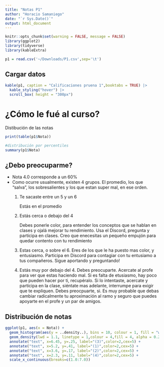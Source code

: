 ```yaml
---
title: "Notas P1"
author: "Horacio Samaniego"
date: "`r Sys.Date()`"
output: html_document
---
```


```r
knitr::opts_chunk$set(warning = FALSE, message = FALSE)
library(ggplot2)
library(tidyverse)
library(kableExtra)

p1 = read.csv('~/Downloads/P1.csv',sep='\t')
```

## Cargar datos

```r

kable(p1, caption = "Calificaciones pruena 1",booktabs = TRUE) |>
  kable_styling("hover") |>
  scroll_box( height = "300px")

```

# ¿Cómo le fué al curso?

Distibución de las notas
```r
print(table(p1$Nota))

#distribución por percentiles
summary(p1$Nota)
```

## ¿Debo preocuparme?
-   Nota 4.0 corresponde a un 60%
-   Como ocurre usualmente, existen 4 grupos. El promedio, los que "salva", los sobresalientes y los que estan super mal, en ese orden.
    1.  Te sacaste entre un 5 y un 6

        Estás en el promedio

    2.  Estás cerca o debajo del 4

        Debes ponerle color, para entender los conceptos que se hablan en clases y ojalá mejorar tu rendimiento. Usa el Discord, pregunta y participa en clases. Creo que enecesitas un pequeño empujón para quedar contento con tu rendimiento

    3.  Estas cerca, o sobre el 6. Eres de los que le ha puesto mas color, y entusiasmo. Participa en Discord para contagiar con tu entusiamo a tus compañeros. Sigue aportando y preguntando!

    4.  Estás muy por debajo del 4. Debes preocuparte. Acercate al profe para ver que estas haciendo mal. Si es falta de etusiasmo, hay poco que pueden hacer por ti, recupéralo. Si lo intentaste, acercate y participa en la clase, siéntate mas adelante, interrumpe para exigir que te expliquen. Debes preocpuarte, si. Es muy probable que debas cambiar radicalmente tu aproximación al ramo y seguro que puedes apoyarte en el profe y un par de amigos.

## Distribución de notas

```r
ggplot(p1, aes(x = Nota)) + 
  geom_histogram(aes(y = ..density..), bins = 10, colour = 1, fill = "white") + 
  geom_density(lwd = 1.1, linetype = 1,colour = 4,fill = 4, alpha = 0.25,bw=0.35) +
  annotate("text", x=6.45, y=.25, label="(3)",color=2,cex=5) +
  annotate("text", x=5.2, y=.41, label="(1)",color=2,cex=5) +
  annotate("text", x=3.6, y=.17, label="(2)",color=2,cex=5) +
  annotate("text", x=2.3, y=.11, label="(4)",color=2,cex=5) +
  scale_x_continuous(breaks=c(1.0:7.0))

```

